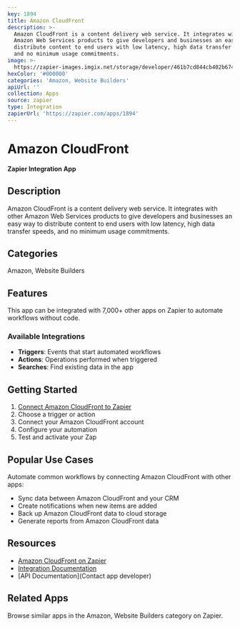 ```yaml
---
key: 1894
title: Amazon CloudFront
description: >-
  Amazon CloudFront is a content delivery web service. It integrates with other
  Amazon Web Services products to give developers and businesses an easy way to
  distribute content to end users with low latency, high data transfer speeds,
  and no minimum usage commitments.
image: >-
  https://zapier-images.imgix.net/storage/developer/461b7cd844cb402b674b75c343c823dd.png?auto=format%2Ccompress&ixlib=python-3.0.0&q=50
hexColor: '#000000'
categories: 'Amazon, Website Builders'
apiUrl: ''
collection: Apps
source: zapier
type: Integration
zapierUrl: 'https://zapier.com/apps/1894'
---
```

# Amazon CloudFront

**Zapier Integration App**

## Description

Amazon CloudFront is a content delivery web service. It integrates with other Amazon Web Services products to give developers and businesses an easy way to distribute content to end users with low latency, high data transfer speeds, and no minimum usage commitments.

## Categories

Amazon, Website Builders

## Features

This app can be integrated with 7,000+ other apps on Zapier to automate workflows without code.

### Available Integrations

- **Triggers**: Events that start automated workflows
- **Actions**: Operations performed when triggered
- **Searches**: Find existing data in the app

## Getting Started

1. [Connect Amazon CloudFront to Zapier](https://zapier.com/apps/1894)
2. Choose a trigger or action
3. Connect your Amazon CloudFront account
4. Configure your automation
5. Test and activate your Zap

## Popular Use Cases

Automate common workflows by connecting Amazon CloudFront with other apps:

- Sync data between Amazon CloudFront and your CRM
- Create notifications when new items are added
- Back up Amazon CloudFront data to cloud storage
- Generate reports from Amazon CloudFront data

## Resources

- [Amazon CloudFront on Zapier](https://zapier.com/apps/1894)
- [Integration Documentation](https://zapier.com/apps/1894/integrations)
- [API Documentation](Contact app developer)

## Related Apps

Browse similar apps in the Amazon, Website Builders category on Zapier.

